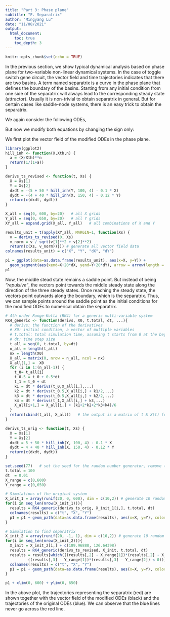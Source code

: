 ```yaml
---
title: "Part 3: Phase plane"
subtitle: "F. Separatrix"
author: "Mingyang Lu"
date: "11/08/2021"
output: 
  html_document:
    toc: true
    toc_depth: 3
---
```


```r
knitr::opts_chunk$set(echo = TRUE)
```

In the previous section, we show typical dynamical analysis based on phase plane for two-variable non-linear dynamical systems. In the case of toggle switch gene circuit, the vector field and time trajectories indicates that there are two basins. A term named separatrix is a curve in the phase plane that defines the boundary of the basins. Starting from any initial condition from one side of the separatrix will always lead to the corresponding steady state (attractor). Usually it is non-trivial to obtain separatrix in general. But for certain cases like saddle-node systems, there is an easy trick to obtain the separatrix.

We again consider the following ODEs,

\begin{equation}
\begin{cases} \frac{dX}{dt} = f_X(X,Y) \\
              \frac{dY}{dt} = f_Y(X,Y) \end{cases}
\end{equation}

But now we modify both equations by changing the sign only:

\begin{equation}
\begin{cases} \frac{dX}{dt} = -f_X(X,Y) \\
              \frac{dY}{dt} = -f_Y(X,Y) \end{cases}
\end{equation}

We first plot the vector field of the modified ODEs in the phase plane.

``` r
library(ggplot2)
hill_inh <- function(X,Xth,n) {
  a = (X/Xth)**n
  return(1/(1+a))
}

derivs_ts_revised <- function(t, Xs) {
  X = Xs[1]
  Y = Xs[2]
  dxdt = -(5 + 50 * hill_inh(Y, 100, 4) - 0.1 * X)
  dydt = -(4 + 40 * hill_inh(X, 150, 4) - 0.12 * Y)
  return(c(dxdt, dydt))
}

X_all = seq(0, 600, by=20)   # all X grids
Y_all = seq(0, 650, by=20)   # all Y grids
XY_all = expand.grid(X_all, Y_all)   # all combinations of X and Y

results_unit = t(apply(XY_all, MARGIN=1, function(Xs) {
  v = derivs_ts_revised(0, Xs)
  v_norm = v / sqrt(v[1]**2 + v[2]**2)
  return(c(Xs, v_norm))})) # generate all vector field data
colnames(results_unit) = c("X", "Y", "dX", "dY")

p1 = ggplot(data=as.data.frame(results_unit), aes(x=X, y=Y)) + 
  geom_segment(aes(xend=X+20*dX, yend=Y+20*dY), arrow = arrow(length = unit(0.05,"in")))
p1 
```

Now, the middle stead state remains a saddle point. But instead of being *"repulsive"*, the vectors point towards the middle steady state along the direction of the three steady states. Once reaching the steady state, the vectors point outwards along the boundary, which is the separatrix. Thus, we can sample points around the saddle point as the initial conditions for the modified ODEs to numerical obtain the separatrix.

``` r
# 4th order Runge-Kutta (RK4) for a generic multi-variable system
RK4_generic <- function(derivs, X0, t.total, dt, ...){
  # derivs: the function of the derivatives 
  # X0: initial condition, a vector of multiple variables
  # t.total: total simulation time, assuming t starts from 0 at the beginning
  # dt: time step size 
  t_all = seq(0, t.total, by=dt)
  n_all = length(t_all)
  nx = length(X0)
  X_all = matrix(0, nrow = n_all, ncol = nx)
  X_all[1,] =  X0
  for (i in 1:(n_all-1)) {
    t_0= t_all[i]
    t_0.5 = t_0 + 0.5*dt
    t_1 = t_0 + dt
    k1 = dt * derivs(t_0,X_all[i,],...)
    k2 = dt * derivs(t_0.5,X_all[i,] + k1/2,...)
    k3 = dt * derivs(t_0.5,X_all[i,] + k2/2,...)
    k4 = dt * derivs(t_1,X_all[i,] + k3,...)
    X_all[i+1,] = X_all[i,] + (k1+2*k2+2*k3+k4)/6
  }
  return(cbind(t_all, X_all))   # the output is a matrix of t & X(t) for all time steps
}

derivs_ts_orig <- function(t, Xs) {
  X = Xs[1]
  Y = Xs[2]
  dxdt = 5 + 50 * hill_inh(Y, 100, 4) - 0.1 * X
  dydt = 4 + 40 * hill_inh(X, 150, 4) - 0.12 * Y
  return(c(dxdt, dydt))
}

set.seed(77)   # set the seed for the random number generator, remove this line to generate more random initial conditions
t.total = 100
dt  = 0.01
X_range = c(0,600)
Y_range = c(0,650)

# Simulations of the original system
X_init_1 = array(runif(20, 0, 600), dim = c(10,2)) # generate 10 random initial conditions
for(i in seq_len(nrow(X_init_1))){
  results = RK4_generic(derivs_ts_orig, X_init_1[i,], t.total, dt)
  colnames(results) = c("t", "X", "Y")
  p1 = p1 + geom_path(data=as.data.frame(results), aes(x=X, y=Y), color = "blue")
}

# Simulation to find separatrix
X_init_2 = array(runif(20, -1, 1), dim = c(10,2)) # generate 10 random initial conditions
for(i in seq_len(nrow(X_init_2))){
  X_init = X_init_2[i,] + c(189.96888, 126.64398)
  results = RK4_generic(derivs_ts_revised, X_init, t.total, dt)
  results = results[which(((results[,2] - X_range[1])*(results[,2] - X_range[2]) <0) &
          ((results[,3] - Y_range[1])*(results[,3] - Y_range[2]) < 0)),] # filter points outside of the plotting area
  colnames(results) = c("t", "X", "Y")
  p1 = p1 + geom_path(data=as.data.frame(results), aes(x=X, y=Y), color = "red")
}

p1 + xlim(0, 600) + ylim(0, 650)
```

In the above plot, the trajectories representing the separatrix (red) are shown together with the vector field of the modified ODEs (black) and the trajectories of the original ODEs (blue). We can observe that the blue lines never go across the red line. 
